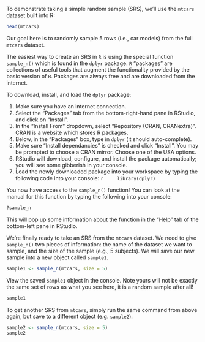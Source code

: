 To demonstrate taking a simple random sample (SRS), we'll use the `mtcars` dataset built into R:

```r
head(mtcars)
```

Our goal here is to randomly sample 5 rows (i.e., car models) from the full `mtcars` dataset.

The easiest way to create an SRS in `R` is using the special function `sample_n()` which is found in the `dplyr` package. `R` "packages" are collections of useful tools that augment the functionality provided by the basic version of `R`. Packages are always free and are downloaded from the internet.

To download, install, and load the `dplyr` package:

1. Make sure you have an internet connection.
2. Select the "Packages" tab from the bottom-right-hand pane in RStudio, and click on "Install".
3. In the "Install From" dropdown, select "Repository (CRAN, CRANextra)". CRAN is a website which stores R packages.
4. Below, in the "Packages" box, type in `dplyr` (it should auto-complete).
5. Make sure "Install dependancies" is checked and click "Install". You may be prompted to choose a CRAN mirror. Choose one of the USA options.
6. RStudio will download, configure, and install the package automatically; you will see some gibberish in your console.
7. Load the newly downloaded package into your workspace by typing the following code into your console:
    ```r
    library(dplyr)
    ```

You now have access to the `sample_n()` function! You can look at the manual for this function by typing the following into your console:
```r
?sample_n
```
This will pop up some information about the function in the "Help" tab of the bottom-left pane in RStudio.

We're finally ready to take an SRS from the `mtcars` dataset. We need to give `sample_n()` two pieces of information: the name of the dataset we want to sample, and the size of the sample (e.g., 5 subjects). We will save our new sample into a new object called `sample1`.

```r
sample1 <- sample_n(mtcars, size = 5)
```

View the saved `sample1` object in the console. Note yours will not be exactly the same set of rows as what you see here, it is a random sample after all!

```r
sample1
```

To get another SRS from `mtcars`, simply run the same command from above again, but save to a different object (e.g. `sample2`):

```r
sample2 <- sample_n(mtcars, size = 5)
sample2
```

